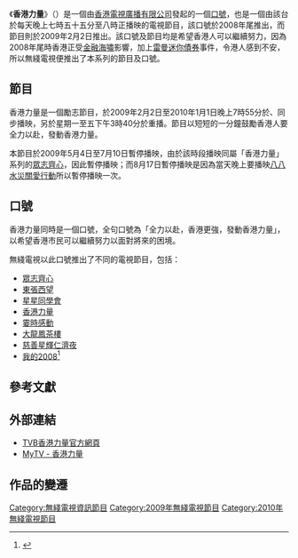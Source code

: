 {{電視節目信息框
| 名稱 = 香港力量
| 英文名稱 = {{lang|en|''Power Up HK''}}
| 圖片 = [[File:Power_Up_HK.jpg|300px]]
| 別名 = 
| 分類 = [[勵志|勵志]][[電視節目|節目]]
| 主持 = 
| 演出 = 
| 旁白 = 
| 地區 = {{HKG}}
| 集數 = 
| 外景 = 
| 製片人 = [[電視廣播有限公司|電視廣播有限公司]]
| 監製   = 
| 編審   = 
| 每集長 = 1分鐘
| 頻道 = {{TVB-Jade}}、{{TVB-HD Jade}}
| 開始 = 2009年2月2日
| 結束 = 2010年1月1日<br/>5月4日至7月10日暫停播映<br/>8月17日暫停播映
| 主題曲 = 
| 作曲 = 
| 填詞 = 
| 主唱 = 
| 相關節目 = [[霎時感動|霎時感動]]
| 官方網站 = http://mytv.tvb.com/lifestyle/poweruphk
}}

《'''香港力量'''》（{{lang-en|'''Power Up HK'''}}）是一個由[[香港|香港]][[電視廣播有限公司|電視廣播有限公司]]發起的一個[[口號|口號]]，也是一個由該台於每天晚上七時五十五分至八時正播映的電視節目，該口號於2008年尾推出，而節目則於2009年2月2日推出。該口號及節目均是希望香港人可以繼續努力，因為2008年尾時香港正受[[金融海嘯|金融海嘯]]影響，加上[[雷曼迷你債券|雷曼迷你債券]]事件，令港人感到不安，所以無綫電視便推出了本系列的節目及口號。

==節目==
香港力量是一個勵志節目，於2009年2月2日至2010年1月1日晚上7時55分於{{TVB-Jade}}、{{TVB-HD Jade}}同步播映，另於星期一至五下午3時40分於{{TVB-Jade}}重播。節目以短短的一分鐘鼓勵香港人要全力以赴，發動香港力量。

本節目於2009年5月4日至7月10日暫停播映，由於該時段播映同屬「香港力量」系列的[[眾志齊心|眾志齊心]]，因此暫停播映；而8月17日暫停播映是因為當天晚上要播映[[八八水災關愛行動|八八水災關愛行動]]所以暫停播映一次。

==口號==
香港力量同時是一個口號，全句口號為「全力以赴，香港更強，發動香港力量」，以希望香港市民可以繼續努力以面對將來的困境。

無綫電視以此口號推出了不同的電視節目，包括：
* [[眾志齊心|眾志齊心]]
* [[東張西望|東張西望]]
* [[星星同學會|星星同學會]]
* [[#節目|香港力量]]
* [[霎時感動|霎時感動]]
* [[大龍鳳茶樓|大龍鳳茶樓]]
* [[慈善星輝仁濟夜|慈善星輝仁濟夜]]
* [[我的2008|我的2008]]<ref>{{Cite web |url=http://event.tvb.com/poweruphongkong/ |title=TVB官方網頁 |accessdate=2009-12-24 |archive-date=2009-12-27 |archive-url=https://web.archive.org/web/20091227180459/http://event.tvb.com/poweruphongkong/ |dead-url=no }}</ref>

==參考文獻==

<div class="references-small">
<references></references>
</div>
==外部連結==

* [http://event.tvb.com/poweruphongkong/ TVB香港力量官方網頁] {{Wayback|url=http://event.tvb.com/poweruphongkong/ |date=20091227180459 }}
* [http://mytv.tvb.com/lifestyle/poweruphk MyTV - 香港力量]{{dead link|date=2018年2月 |bot=InternetArchiveBot |fix-attempted=yes }}
==作品的變遷==
{{電視節目的變遷
|電視台={{flagicon|Hong Kong}} [[電視廣播有限公司|無綫電視]] [[翡翠台|翡翠台]]、[[高清翡翠台|高清翡翠台]]
|播放檔次= 逢星期一至五 19:55 - 20:00 節目
|節目名稱= 香港力量<br/> (2009.2.2 - 2009.5.1)
|上一節目= [[東張西望|東張西望]]<br/> (播映時間為19:30 - 20:00，現時於19:30 - 19:55播映)
|下一節目= [[眾志齊心|眾志齊心]]<br/> (2009.5.4 - 2009.7.10)
|2節目名稱=香港力量<br/> (2009.7.13 - 2010.1.1)
|2上一節目= [[眾志齊心|眾志齊心]]<br/> (2009.5.4 - 2009.7.10)
|2下一節目 = [[愛的力量|愛的力量]]<br />(2010.1.25 - 2010.2.26)
}}

[[Category:無綫電視資訊節目|Category:無綫電視資訊節目]]
[[Category:2009年無綫電視節目|Category:2009年無綫電視節目]]
[[Category:2010年無綫電視節目|Category:2010年無綫電視節目]]